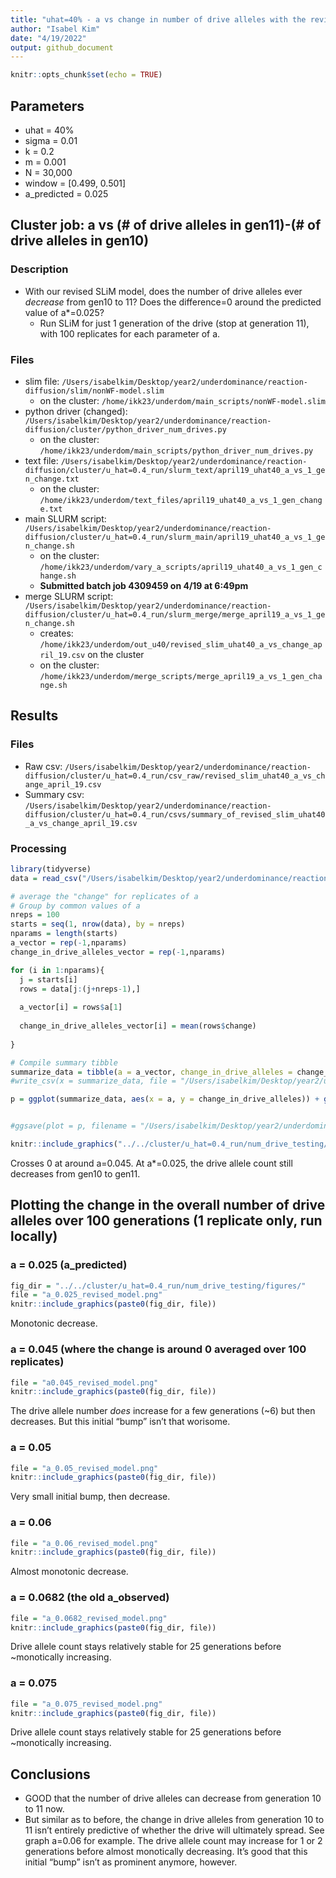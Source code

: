 ```yaml
---
title: "uhat=40% - a vs change in number of drive alleles with the revised slim model"
author: "Isabel Kim"
date: "4/19/2022"
output: github_document
---
```


```r
knitr::opts_chunk$set(echo = TRUE)
```


## Parameters

* uhat = 40%
* sigma = 0.01
* k = 0.2
* m = 0.001
* N = 30,000
* window = [0.499, 0.501]
* a_predicted = 0.025

## Cluster job: a vs (# of drive alleles in gen11)-(# of drive alleles in gen10)

### Description

* With our revised SLiM model, does the number of drive alleles ever *decrease* from gen10 to 11? Does the difference=0 around the predicted value of a*=0.025?
  + Run SLiM for just 1 generation of the drive (stop at generation 11), with 100 replicates for each parameter of a.

### Files

* slim file: `/Users/isabelkim/Desktop/year2/underdominance/reaction-diffusion/slim/nonWF-model.slim`
  + on the cluster: `/home/ikk23/underdom/main_scripts/nonWF-model.slim`
* python driver (changed): `/Users/isabelkim/Desktop/year2/underdominance/reaction-diffusion/cluster/python_driver_num_drives.py`   
  + on the cluster: `/home/ikk23/underdom/main_scripts/python_driver_num_drives.py`
* text file: `/Users/isabelkim/Desktop/year2/underdominance/reaction-diffusion/cluster/u_hat=0.4_run/slurm_text/april19_uhat40_a_vs_1_gen_change.txt`
  + on the cluster: `/home/ikk23/underdom/text_files/april19_uhat40_a_vs_1_gen_change.txt`
* main SLURM script: `/Users/isabelkim/Desktop/year2/underdominance/reaction-diffusion/cluster/u_hat=0.4_run/slurm_main/april19_uhat40_a_vs_1_gen_change.sh`
  + on the cluster: `/home/ikk23/underdom/vary_a_scripts/april19_uhat40_a_vs_1_gen_change.sh`
  + **Submitted batch job 4309459 on 4/19 at 6:49pm**
* merge SLURM script: `/Users/isabelkim/Desktop/year2/underdominance/reaction-diffusion/cluster/u_hat=0.4_run/slurm_merge/merge_april19_a_vs_1_gen_change.sh`
  + creates: `/home/ikk23/underdom/out_u40/revised_slim_uhat40_a_vs_change_april_19.csv` on the cluster
  + on the cluster: `/home/ikk23/underdom/merge_scripts/merge_april19_a_vs_1_gen_change.sh`
  
## Results

### Files

* Raw csv: `/Users/isabelkim/Desktop/year2/underdominance/reaction-diffusion/cluster/u_hat=0.4_run/csv_raw/revised_slim_uhat40_a_vs_change_april_19.csv`
* Summary csv: `/Users/isabelkim/Desktop/year2/underdominance/reaction-diffusion/cluster/u_hat=0.4_run/csvs/summary_of_revised_slim_uhat40_a_vs_change_april_19.csv`

### Processing
```r
library(tidyverse)
data = read_csv("/Users/isabelkim/Desktop/year2/underdominance/reaction-diffusion/cluster/u_hat=0.4_run/csv_raw/revised_slim_uhat40_a_vs_change_april_19.csv") %>% arrange(a)

# average the "change" for replicates of a
# Group by common values of a
nreps = 100
starts = seq(1, nrow(data), by = nreps)
nparams = length(starts)
a_vector = rep(-1,nparams)
change_in_drive_alleles_vector = rep(-1,nparams)

for (i in 1:nparams){
  j = starts[i]
  rows = data[j:(j+nreps-1),]
  
  a_vector[i] = rows$a[1]
  
  change_in_drive_alleles_vector[i] = mean(rows$change)
  
}

# Compile summary tibble
summarize_data = tibble(a = a_vector, change_in_drive_alleles = change_in_drive_alleles_vector)
#write_csv(x = summarize_data, file = "/Users/isabelkim/Desktop/year2/underdominance/reaction-diffusion/cluster/u_hat=0.4_run/csvs/summary_of_revised_slim_uhat40_a_vs_change_april_19.csv")

p = ggplot(summarize_data, aes(x = a, y = change_in_drive_alleles)) + geom_point() + geom_line()  + geom_hline(yintercept= 0) + ylab("[# of drive alleles in gen 11] - [# of drive alleles in gen 10]") + ggtitle("a vs change in number of drive alleles in one generation")


#ggsave(plot = p, filename = "/Users/isabelkim/Desktop/year2/underdominance/reaction-diffusion/cluster/u_hat=0.4_run/num_drive_testing/figures/revised_slim_a_vs_change_uhat40.png")
```

```r
knitr::include_graphics("../../cluster/u_hat=0.4_run/num_drive_testing/figures/revised_slim_a_vs_change_uhat40.png")
```

Crosses 0 at around a=0.045. At a*=0.025, the drive allele count still decreases from gen10 to gen11.

## Plotting the change in the overall number of drive alleles over 100 generations (1 replicate only, run locally)

### a = 0.025 (a_predicted)
```r
fig_dir = "../../cluster/u_hat=0.4_run/num_drive_testing/figures/"
file = "a_0.025_revised_model.png"
knitr::include_graphics(paste0(fig_dir, file))
```
Monotonic decrease.


### a = 0.045 (where the change is around 0 averaged over 100 replicates)

```r
file = "a0.045_revised_model.png"
knitr::include_graphics(paste0(fig_dir, file))
```
The drive allele number *does* increase for a few generations (~6) but then decreases. But this initial "bump" isn't that worisome.

### a = 0.05

```r
file = "a_0.05_revised_model.png"
knitr::include_graphics(paste0(fig_dir, file))
```
Very small initial bump, then decrease.

### a = 0.06

```r
file = "a_0.06_revised_model.png"
knitr::include_graphics(paste0(fig_dir, file))
```
Almost monotonic decrease.

### a  = 0.0682 (the old a_observed)

```r
file = "a_0.0682_revised_model.png"
knitr::include_graphics(paste0(fig_dir, file))
```
Drive allele count stays relatively stable for 25 generations before ~monotically increasing.

### a = 0.075

```r
file = "a_0.075_revised_model.png"
knitr::include_graphics(paste0(fig_dir, file))
```
Drive allele count stays relatively stable for 25 generations before ~monotically increasing.

## Conclusions

* GOOD that the number of drive alleles can decrease from generation 10 to 11 now.
* But similar as to before, the change in drive alleles from generation 10 to 11 isn't entirely predictive of whether the drive will ultimately spread. See graph a=0.06 for example. The drive allele count may increase for 1 or 2 generations before almost monotically decreasing. It's good that this initial "bump" isn't as prominent anymore, however.

